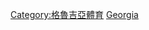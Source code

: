 {{Catnav|頁面分類|各種主題的頁面分類|按國家分類|各國體育|格魯吉亞體育}}
{{Catnav|頁面分類|各種主題的頁面分類|按國家分類|各國體育|各國足球}}
{{Catnav|頁面分類|...|球類運動|足球|各國足球}}
{{Catnav|頁面分類|...|体育|各國體育|格魯吉亞體育}}
{{Catnav|頁面分類|...|体育|各國體育|各國足球}}
{{Commons category|Association football in Georgia}}

[[Category:格魯吉亞體育|Category:格魯吉亞體育]]
[[Category:歐洲各國足球|Georgia]]
